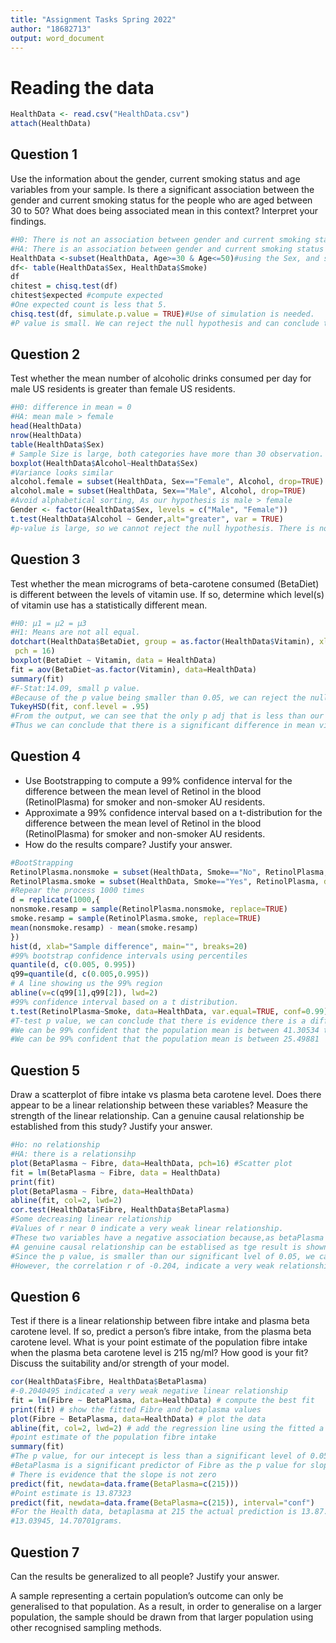 ---
title: "Assignment Tasks Spring 2022"
author: "18682713"
output: word_document
---
# Reading the data 
```{r}
HealthData <- read.csv("HealthData.csv")
attach(HealthData)
```
## Question 1 
Use the information about the gender, current smoking status and age variables from your sample. 
Is there a significant association between the gender and current smoking status for the people who are aged between 30 to 50?
What does being associated mean in this context? Interpret your findings.
```{r}
#H0: There is not an association between gender and current smoking status for the people who are aged between 30-50.
#HA: There is an association between gender and current smoking status for the people who are aged between 30-50. 
HealthData <-subset(HealthData, Age>=30 & Age<=50)#using the Sex, and smoke column
df<- table(HealthData$Sex, HealthData$Smoke)
df
chitest = chisq.test(df)
chitest$expected #compute expected 
#One expected count is less that 5. 
chisq.test(df, simulate.p.value = TRUE)#Use of simulation is needed. 
#P value is small. We can reject the null hypothesis and can conclude there is a significant association between gender and smoking status for people aged between 30-50.
```


## Question 2
Test whether the mean number of alcoholic drinks consumed per day for male US residents is greater than female US residents.

```{r}
#H0: difference in mean = 0 
#HA: mean male > female
head(HealthData)
nrow(HealthData)
table(HealthData$Sex)
# Sample Size is large, both categories have more than 30 observation.
boxplot(HealthData$Alcohol~HealthData$Sex)
#Variance looks similar
alcohol.female = subset(HealthData, Sex=="Female", Alcohol, drop=TRUE)
alcohol.male = subset(HealthData, Sex=="Male", Alcohol, drop=TRUE)
#Avoid alphabetical sorting, As our hypothesis is male > female 
Gender <- factor(HealthData$Sex, levels = c("Male", "Female"))
t.test(HealthData$Alcohol ~ Gender,alt="greater", var = TRUE)
#p-value is large, so we cannot reject the null hypothesis. There is not enough evidence that the mean number of alcoholic drink consumed per day for male is greater than the mean number of alcoholic drinks consumed per day for female.  
```


## Question 3 
Test whether the mean micrograms of beta-carotene consumed (BetaDiet) is different between the levels of vitamin use.
If so, determine which level(s) of vitamin use has a statistically different mean. 
```{r}
#H0: μ1 = μ2 = μ3
#H1: Means are not all equal.
dotchart(HealthData$BetaDiet, group = as.factor(HealthData$Vitamin), xlab = "Beta Diet",
 pch = 16)
boxplot(BetaDiet ~ Vitamin, data = HealthData)
fit = aov(BetaDiet~as.factor(Vitamin), data=HealthData)
summary(fit)
#F-Stat:14.09, small p value. 
#Because of the p value being smaller than 0.05, we can reject the null hypothesis, and can conclude that at least one pair of means differ. 
TukeyHSD(fit, conf.level = .95)
#From the output, we can see that the only p adj that is less than our significance level of 0.05 is for the difference between vitamin level 3-1, and vitamin levels 3-2. 
#Thus we can conclude that there is a significant difference in mean vitamin levels between indivduals that used vitamin 3-1, and 3-2. 
```


## Question 4
* Use Bootstrapping to compute a 99% confidence interval for the difference between the mean level of Retinol in the blood (RetinolPlasma) for smoker and non-smoker AU residents.
* Approximate a 99% confidence interval based on a t-distribution for the difference between the mean level of Retinol in the blood (RetinolPlasma) for smoker and non-smoker AU residents.
* How do the results compare? Justify your answer.

```{r}
#BootStrapping
RetinolPlasma.nonsmoke = subset(HealthData, Smoke=="No", RetinolPlasma, drop=TRUE)
RetinolPlasma.smoke = subset(HealthData, Smoke=="Yes", RetinolPlasma, drop=TRUE)
#Repear the process 1000 times
d = replicate(1000,{
nonsmoke.resamp = sample(RetinolPlasma.nonsmoke, replace=TRUE)
smoke.resamp = sample(RetinolPlasma.smoke, replace=TRUE)
mean(nonsmoke.resamp) - mean(smoke.resamp)
})
hist(d, xlab="Sample difference", main="", breaks=20)
#99% bootstrap confidence intervals using percentiles 
quantile(d, c(0.005, 0.995))
q99=quantile(d, c(0.005,0.995))
# A line showing us the 99% region 
abline(v=c(q99[1],q99[2]), lwd=2)
#99% confidence interval based on a t distribution.
t.test(RetinolPlasma~Smoke, data=HealthData, var.equal=TRUE, conf=0.99)
#T-test p value, we can conclude that there is evidence there is a difference between the mean level of Retinol in the blood (RetinolPlasma) for smoker and non-smoker AU residents.
#We can be 99% confident that the population mean is between 41.30534 to 228.33556 from the bootstrap. 
#We can be 99% confident that the population mean is between 25.49881  and 252.73540, for the t test. 
```

## Question 5
Draw a scatterplot of fibre intake vs plasma beta carotene level. Does there appear to be a linear relationship between these variables?
Measure the strength of the linear relationship.
Can a genuine causal relationship be established from this study? Justify your answer.
```{r}
#Ho: no relationship
#HA: there is a relationsihp 
plot(BetaPlasma ~ Fibre, data=HealthData, pch=16) #Scatter plot 
fit = lm(BetaPlasma ~ Fibre, data = HealthData)
print(fit)
plot(BetaPlasma ~ Fibre, data=HealthData)
abline(fit, col=2, lwd=2)
cor.test(HealthData$Fibre, HealthData$BetaPlasma)
#Some decreasing linear relationship
#Values of r near 0 indicate a very weak linear relationship.
#These two variables have a negative association because,as betaPlasma decreases, their fibre intake increase.
#A genuine causal relationship can be establised as tge result is shown to be significat. 
#Since the p value, is smaller than our significant lvel of 0.05, we can conclude there is a relationship between fibre and betaPlasma.
#However, the correlation r of -0.204, indicate a very weak relationship.
```

## Question 6
Test if there is a linear relationship between fibre intake and plasma beta carotene level.
If so, predict a person’s fibre intake, from the plasma beta carotene level. What is your point estimate of the population fibre intake when the plasma beta carotene level is 215 ng/ml?
How good is your fit? Discuss the suitability and/or strength of your model.
```{r}
cor(HealthData$Fibre, HealthData$BetaPlasma)
#-0.2040495 indicated a very weak negative linear relationship 
fit = lm(Fibre ~ BetaPlasma, data=HealthData) # compute the best fit
print(fit) # show the fitted Fibre and betaplasma values
plot(Fibre ~ BetaPlasma, data=HealthData) # plot the data
abline(fit, col=2, lwd=2) # add the regression line using the fitted a and b
#point estimate of the population fibre intake
summary(fit)
#The p value, for our intecept is less than a significant level of 0.05, we can conclude that it is significant to our model. 
#BetaPlasma is a significant predictor of Fibre as the p value for slope is 0.00497.Smaller than our significance level of 0.05. 
# There is evidence that the slope is not zero
predict(fit, newdata=data.frame(BetaPlasma=c(215)))
#Point estimate is 13.87323 
predict(fit, newdata=data.frame(BetaPlasma=c(215)), interval="conf")
#For the Health data, betaplasma at 215 the actual prediction is 13.87. A 95% confidence interval is
#13.03945, 14.70701grams. 
```

## Question 7 
Can the results be generalized to all people? Justify your answer.

A sample representing a certain population's outcome can only be generalised to that population. As a result, in order to generalise on a larger population, the sample should be drawn from that larger population using other recognised sampling methods.